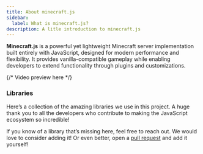 ```yaml
---
title: About minecraft.js
sidebar:
  label: What is minecraft.js?
description: A litle introduction to minecraft.js
---
```



**Minecraft.js** is a powerful yet lightweight Minecraft server implementation built entirely with JavaScript, designed for modern performance and flexibility. It provides vanilla-compatible gameplay while enabling developers to extend functionality through plugins and customizations.

{/* Video preview here */}

### Libraries

Here’s a collection of the amazing libraries we use in this project. A huge thank you to all the developers who contribute to making the JavaScript ecosystem so incredible!

<CardGrid>
  <LinkCard
    title="Bun"
    description="Incredibly fast JavaScript runtime, bundler, test runner, and package manager – all in one"
    href="https://bun.sh"
  />
  <LinkCard
    title="Biome"
    description="A toolchain for web projects, aimed to provide functionalities to maintain them"
    href="https://biomejs.dev"
  />
  <LinkCard
    title="Zod"
    description="TypeScript-first schema validation with static type inference"
    href="https://zod.dev"
  />
  <LinkCard
    title="Serio"
    description="Fluent binary serialization / deserialization in TypeScript"
    href="https://github.com/jichu4n/serio"
  />
  <LinkCard
    title="Lefthook"
    description="Fast and powerful Git hooks manager for any type of projects"
    href="https://lefthook.dev"
  />
</CardGrid>

If you know of a library that’s missing here, feel free to reach out. We would love to consider adding it! Or even better, open a [pull request](https://github.com/drixswe/minecraft.js/pulls) and add it yourself!
